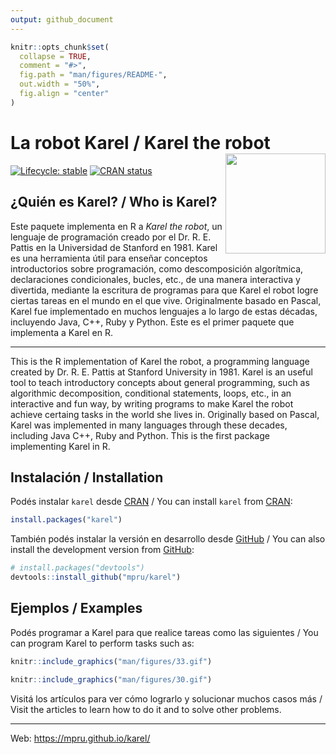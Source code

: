 ```yaml
---
output: github_document
---
```


<!-- README.md is generated from README.Rmd. Please edit that file -->

```r
knitr::opts_chunk$set(
  collapse = TRUE,
  comment = "#>",
  fig.path = "man/figures/README-",
  out.width = "50%", 
  fig.align = "center"
)
```

# La robot Karel / Karel the robot <img src="man/figures/karel_hexsticker.png" align="right" width="160"/>

<!-- badges: start -->

[![Lifecycle: stable](https://img.shields.io/badge/lifecycle-stable-orange.svg)](https://lifecycle.r-lib.org/articles/stages.html) [![CRAN status](https://www.r-pkg.org/badges/version/karel)](https://CRAN.R-project.org/package=karel)

<!-- badges: end -->

## ¿Quién es Karel? / Who is Karel?

Este paquete implementa en R a *Karel the robot*, un lenguaje de programación
creado por el Dr. R. E. Pattis en la Universidad de Stanford en 1981. Karel es
una herramienta útil para enseñar conceptos introductorios sobre programación,
como descomposición algorítmica, declaraciones condicionales, bucles, etc., de
una manera interactiva y divertida, mediante la escritura de programas para que
Karel el robot logre ciertas tareas en el mundo en el que vive. Originalmente
basado en Pascal, Karel fue implementado en muchos lenguajes a lo largo de estas
décadas, incluyendo Java, C++, Ruby y Python. Este es el primer paquete que
implementa a Karel en R.

------------------------------------------------------------------------

This is the R implementation of Karel the robot, a programming language created
by Dr. R. E. Pattis at Stanford University in 1981. Karel is an useful tool to
teach introductory concepts about general programming, such as algorithmic
decomposition, conditional statements, loops, etc., in an interactive and fun
way, by writing programs to make Karel the robot achieve certaing tasks in the
world she lives in. Originally based on Pascal, Karel was implemented in many
languages through these decades, including Java C++, Ruby and Python. This is
the first package implementing Karel in R.

## Instalación / Installation

Podés instalar `karel` desde [CRAN](https://CRAN.R-project.org/package=karel) /
You can install `karel` from [CRAN](https://CRAN.R-project.org/package=karel):

``` r
install.packages("karel")
```

También podés instalar la versión en desarrollo desde
[GitHub](https://github.com/mpru/karel) / You can also install the development
version from [GitHub](https://github.com/mpru/karel):

``` r
# install.packages("devtools")
devtools::install_github("mpru/karel")
```

## Ejemplos / Examples

Podés programar a Karel para que realice tareas como las siguientes / You can
program Karel to perform tasks such as:

```r
knitr::include_graphics("man/figures/33.gif")
```

```r
knitr::include_graphics("man/figures/30.gif")
```

Visitá los artículos para ver cómo lograrlo y solucionar muchos casos más /
Visit the articles to learn how to do it and to solve other problems.

---

Web: <https://mpru.github.io/karel/>

